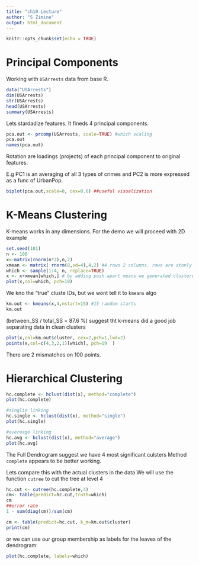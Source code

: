 ```yaml
---
title: "ch10 Lecture"
author: "S Zimine"
output: html_document
---
```


```r
knitr::opts_chunk$set(echo = TRUE)
```

Principal Components
===========================

Working with `USArrests` data from base R.
```r
data("USArrests")
dim(USArrests)
str(USArrests)
head(USArrests)
summary(USArrests)
```

Lets stardadize features. It fineds 4 principal components.

```r
pca.out <- prcomp(USArrests, scale=TRUE) #which scaling
pca.out
names(pca.out)
```

Rotation are loadings (projects) of each principal component to original features.

E.g  PC1 is an averaging of all 3 types of crimes and PC2 is more expressed as a func of UrbanPop. 

```r
biplot(pca.out,scale=0, cex=0.6) ##useful visualization
```



K-Means Clustering
==================

K-means works in any dimensions. For the demo we will proceed with 2D example


```r
set.seed(101)
n <- 100
x<-matrix(rnorm(n*2),n,2)
xmean <- matrix( rnorm(8,sd=4),4,2) #4 rows 2 columns. rows are stonly pushed apart
which <- sample(1:4, n, replace=TRUE)
x <- x+xmean[which,] # by adding push apart means we generated clustered data
plot(x,col=which, pch=19)
```


We kno the "true" cluste IDs, but we wont tell it to `kmeans` algo

```r
km.out <- kmeans(x,4,nstart=15) #15 random starts
km.out
```

(between_SS / total_SS =  87.6 %)  suggest tht k-means did a good job separating data in clean clusters 
```r
plot(x,col=km.out$cluster, cex=2,pch=1,lwd=2)
points(x,col=c(4,3,2,1)[which], pch=19  )
```

There are 2 mismatches on 100 points.



Hierarchical Clustering
========================


```r
hc.complete <- hclust(dist(x), method="complete")
plot(hc.complete)

#singlie linking
hc.single <- hclust(dist(x), method="single")
plot(hc.single)

#avereage linking
hc.avg <- hclust(dist(x), method="average")
plot(hc.avg)

```


The Full Dendrogram suggest we have 4 most significant culsters Method `complete` appears to be better working.


Lets compare this with the actual clusters in the data We will use the function `cutree` to cut the tree at level 4

```r
hc.cut <- cutree(hc.complete,4)
cm<- table(predict=hc.cut,truth=which)
cm
##error rate
1 - sum(diag(cm))/sum(cm)

cm <- table(predict=hc.cut, k_m=km.out$cluster)
print(cm)
```

or we can use our group membership as labels for the leaves of the dendrogram:
```r
plot(hc.complete, labels=which)
```

